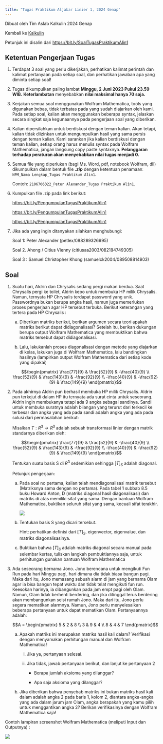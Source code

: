 ```yaml
---
title: "Tugas Praktikum Aljabar Linier 1, 2024 Genap"
---
```


Dibuat oleh Tim Aslab Kalkulin 2024 Genap

Kembali ke [Kalkulin](./kalkulin2024genap.qmd)

Petunjuk ini disalin dari <https://bit.ly/SoalTugasPraktikumAlin1>

## Ketentuan Pengerjaan Tugas

1. Terdapat 3 soal yang perlu dikerjakan, perhatikan kalimat perintah dan kalimat pertanyaan pada setiap soal, dan perhatikan jawaban apa yang diminta setiap soal!

2. Tugas dikumpulkan paling lambat **Minggu, 2 Juni 2023 Pukul 23.59 WIB.** **Keterlambatan** menyebabkan **nilai maksimal hanya 70 saja.**

3. Kerjakan semua soal menggunakan Wolfram Mathematica, tools yang digunakan bebas, tidak terbatas pada yang sudah diajarkan oleh kami. Pada setiap soal, kalian akan menggunakan beberapa syntax, jelaskan secara singkat saja kegunaannya pada pengerjaan soal yang diberikan.

4. Kalian dipersilahkan untuk berdiskusi dengan teman kalian. Akan tetapi, kalian tidak diizinkan untuk mengumpulkan hasil yang sama persis dengan teman kalian. Kami sarankan jika kalian berdiskusi dengan teman kalian, setiap orang harus menulis syntax pada Wolfram Mathematica, jangan langsung copy paste syntaxnya. **Pelanggaran terhadap peraturan akan menyebabkan nilai tugas menjadi 0.**

5. Semua file yang diperlukan (bagi Ms. Word, pdf, notebook Wolfram, dll) dikumpulkan dalam bentuk file ***.zip*** dengan ketentuan penamaan: `NPM_Nama Lengkap_Tugas Praktikum Alin1`.

    Contoh: `2106706322_Peter Alexander_Tugas Praktikum Alin1`.

6. Kumpulkan file .zip pada link berikut:

    <https://bit.ly/PengumpulanTugasPraktikumAlin1>

    <https://bit.ly/PengumpulanTugasPraktikumAlin1>

    <https://bit.ly/PengumpulanTugasPraktikumAlin1>

7. Jika ada yang ingin ditanyakan silahkan menghubungi:

    Soal 1: Peter Alexander (petlex/088289326995)

    Soal 2. Ahong / Citius Vienny (citiusaa2003/082184749305)

    Soal 3 : Samuel Christopher Khong (samuelck2004/089508814903)

## Soal

1. Suatu hari, Aldrin dan Chrysalis sedang pergi makan berdua. Saat Chrysalis pergi ke toilet, Aldrin kepo untuk membuka HP milik Chrysalis. Namun, ternyata HP Chrysalis terdapat password yang unik. Passwordnya bukan berupa angka hasil, namun juga memerlukan proses pengerjaan agar HP tersebut terbuka. Berikut keterangan yang tertera pada HP Chrysalis : 

    a. Diberikan matriks berikut, berikan argumen secara teori apakah matriks berikut dapat didiagonalisasi? Setelah itu, berikan dukungan berupa output Wolfram Mathematica yang membuktikan bahwa matriks tersebut dapat didiagonalisasi.

    b. Lalu, lakukanlah proses diagonalisasi dengan metode yang diajarkan di kelas, lakukan juga di Wolfram Mathematica, lalu bandingkan hasilnya (lampirkan output Wolfram Mathematica dari setiap kode yang dipakai)

    $$\begin{pmatrix}
        \frac{77}{9} & \frac{52}{9} & -\frac{40}{9} \\
        \frac{52}{9} & \frac{143}{9} & -\frac{92}{9} \\
        -\frac{40}{9} & -\frac{92}{9} & \frac{149}{9}
    \end{pmatrix}$$

2. Pada akhirnya Aldrin pun berhasil membuka HP milik Chrysalis. Aldrin pun terkejut di dalam HP itu ternyata ada surat cinta untuk seseorang. Aldrin ingin membukanya tetapi ada 9 angka sebagai sandinya. Sandi untuk membuka suratnya adalah bilangan yang terurut dari terkecil ke terbesar dan angka yang ada pada sandi adalah angka yang ada pada solusi dari permasalahan berikut:

    Misalkan $T : R^3 \rightarrow R^3$ adalah sebuah transformasi linier dengan matrik standarnya diberikan oleh:

    $$\begin{pmatrix}
        \frac{77}{9} & \frac{52}{9} & -\frac{40}{9} \\
        \frac{52}{9} & \frac{143}{9} & -\frac{92}{9} \\
        -\frac{40}{9} & -\frac{92}{9} & \frac{149}{9}
    \end{pmatrix}$$

    Tentukan suatu basis S di $R^3$ sedemikian sehingga $[T]_S$ adalah diagonal.

    Petunjuk pengerjaan:
    
    a. Pada soal no pertama, kalian telah mendiagonalisasi matrik tersebut (Matriksnya sama dengan no pertama). Pada tabel 1 subbab 8.5 buku Howard Anton, D (matriks diagonal hasil diagonalisasi) dan matriks di atas memiliki sifat yang sama. Dengan bantuan Wolfram Mathematica, buktikan seluruh sifat yang sama, kecuali sifat terakhir.

        ![](./gambar_tugas/similarity_invariants.png){fig-align="center"}

    b. Tentukan basis S yang dicari tersebut.

        Hint: perhatikan definisi dari $[T]_S$, eigenvector, eigenvalue, dan matriks diagonalisasinya.

    c. Buktikan bahwa $[T]_S$ adalah matriks diagonal secara manual pada selembar kertas, tuliskan langkah pembuktiannya saja, untuk perhitungan gunakan bantuan Wolfram Mathematica

3. Ada seseorang bernama Jono. Jono berencana untuk mengikuti Fun Run pada hari Minggu pagi, hari dimana dia tidak biasa bangun pagi. Maka dari itu, Jono memasang sebuah alarm di jam yang bernama Olam agar ia bisa bangun tepat waktu dan tidak telat mengikuti fun run. Keesokan harinya, ia dibangunkan pada jam empt pagi oleh Olam. Namun, Olam tidak berhenti berdering, dan jika ditinggal terus berdering akan membangunkan seisi rumah Jono. Maka dari itu, Jono perlu segera mematikan alarmnya. Namun, Jono perlu menyelesaikan beberapa pertanyaan untuk dapat mematikan Olam. Pertanyaannya adalah:

    $$A = \begin{pmatrix}
        5 & 2 & 8 \\
        3 & 9 & 4 \\
        8 & 4 & 7
    \end{pmatrix}$$

    a. Apakah matriks ini merupakan matriks hasil kali dalam? Verifikasi dengan menyamakan perhitungan manual dan Wolfram Mathematica!

        i. Jika ya, pertanyaan selesai.
        
        ii. Jika tidak, jawab pertanyaan berikut, dan lanjut ke pertanyaan 2

            - Berapa jumlah aksioma yang dilanggar?

            - Apa saja aksioma yang dilanggar?

    b. Jika diberikan bahwa penyebab matriks ini bukan matriks hasil kali dalam adalah angka 2 pada baris 1, kolom 2, diantara angka-angka yang ada dalam jarum jam Olam, angka berapakah yang kamu pilih untuk menggantikan angka 2? Berikan verifikasinya dengan Wolfram Mathematica saja!

Contoh lampiran screenshot Wolfram Mathematica (meliputi Input dan Outputnya) :

![](./gambar_tugas/contoh_lampiran1.png)